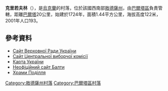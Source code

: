 {{coord|48|4|14|N|29|41|59|E|scale:30000|display=title}}

'''克里若夫林'''（{{lang-uk|Крижовлин}}），是[[烏克蘭|烏克蘭]]的村落，位於該國西南部[[敖德薩州|敖德薩州]]，由[[巴爾塔區|巴爾塔區]]負責管轄，距離[[巴爾塔|巴爾塔]]20公里，始建於1724年，面積1.44平方公里，海拔高度122米，2001年人口193。

==參考資料==
*[https://web.archive.org/web/20110521215759/http://gska2.rada.gov.ua/ Сайт Верховної Ради України]
*[http://www.cvk.gov.ua/ Сайт Центральної виборчої комісії]{{Wayback|url=http://www.cvk.gov.ua/ |date=20101203204641 }}
*[http://maps.vlasenko.net/ Карта України]{{Wayback|url=http://maps.vlasenko.net/ |date=20160215103730 }}
*[http://baltatown.narod.ru/selo.htm Неофіційний сайт Балти]{{Wayback|url=http://baltatown.narod.ru/selo.htm |date=20160312005024 }}
*[http://www.myslenedrevo.com.ua/studies/xramypod/01balta.html Храми Поділля]{{Wayback|url=http://www.myslenedrevo.com.ua/studies/xramypod/01balta.html |date=20160320085127 }}

{{DEFAULTSORT:Крижовлин}}
[[Category:敖德薩州村落|Category:敖德薩州村落]]
[[Category:巴爾塔區村落|Category:巴爾塔區村落]]


{{Odessa-geo-stub}}